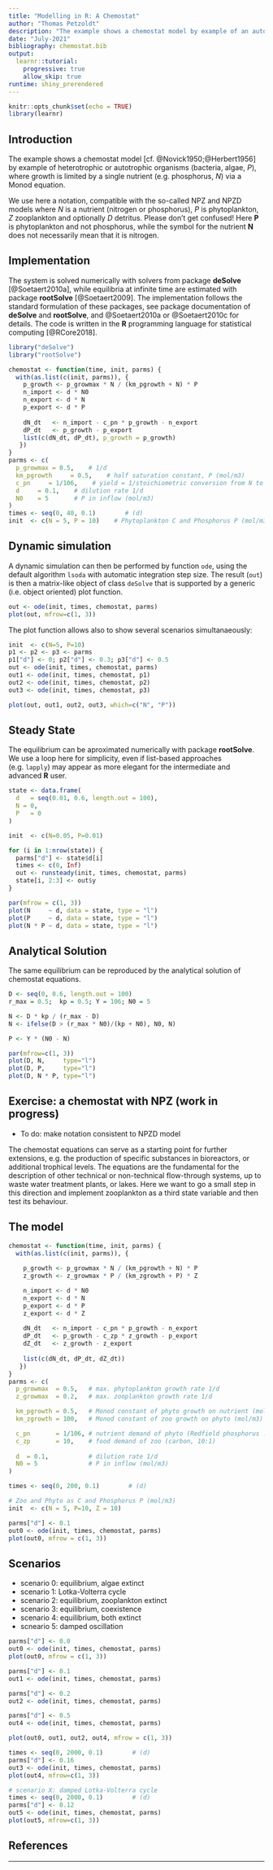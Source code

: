 ```yaml
---
title: "Modelling in R: A Chemostat"
author: "Thomas Petzoldt"
description: "The example shows a chemostat model by example of an autotrophic organisms, where growth is limited by a single nutrient (e.g. phosphorus) via a Monod equation."
date: "July-2021"
bibliography: chemostat.bib
output: 
  learnr::tutorial:
    progressive: true
    allow_skip: true
runtime: shiny_prerendered
---
```


```r
knitr::opts_chunk$set(echo = TRUE)
library(learnr)
```

## Introduction

The example shows a chemostat model [cf. @Novick1950;@Herbert1956] by example of heterotrophic or autotrophic organisms (bacteria, algae, $P$), where growth is limited by a single nutrient (e.g. phosphorus, $N$) via a Monod equation.

We use here a notation, compatible with the so-called NPZ and NPZD models where $N$ 
is a nutrient (nitrogen or phosphorus), $P$ is phytoplankton, $Z$ zooplankton and optionally
$D$ detritus. Please don't get confused! Here **P** is phytoplankton and not phosphorus, while
the symbol for the nutrient **N** does not necessarily mean that it is nitrogen.

## Implementation

The system is solved numerically with solvers from package **deSolve** [@Soetaert2010a], while equilibria at infinite time are estimated with package **rootSolve** [@Soetaert2009]. The implementation follows the standard formulation of these packages, see package documentation of **deSolve** and **rootSolve**, and @Soetaert2010a or @Soetaert2010c for details. 
The code is written in the **R** programming language for statistical computing [@RCore2018].

```r
library("deSolve")
library("rootSolve")

chemostat <- function(time, init, parms) {
  with(as.list(c(init, parms)), {
    p_growth <- p_growmax * N / (km_pgrowth + N) * P
    n_import <- d * N0
    n_export <- d * N
    p_export <- d * P
    
    dN_dt   <- n_import - c_pn * p_growth - n_export
    dP_dt   <- p_growth - p_export
    list(c(dN_dt, dP_dt), p_growth = p_growth)
   })
}
parms <- c(
  p_growmax = 0.5,    # 1/d
  km_pgrowth     = 0.5,    # half saturation constant, P (mol/m3)
  c_pn     = 1/106,    # yield = 1/stoichiometric conversion from N to P (C:P ratio)
  d     = 0.1,    # dilution rate 1/d
  N0    = 5       # P in inflow (mol/m3)
)
times <- seq(0, 40, 0.1)        # (d)
init  <- c(N = 5, P = 10)    # Phytoplankton C and Phosphorus P (mol/m3)
```

## Dynamic simulation

A dynamic simulation can then be performed by function `ode`, using the default algorithm `lsoda` with automatic integration step size. The result (`out`) is then a matrix-like object of class `deSolve` that is supported by a generic (i.e. object oriented) plot function.

```r
out <- ode(init, times, chemostat, parms)
plot(out, mfrow=c(1, 3))
```

The plot function allows also to show several scenarios simultanaeously:

```r
init  <- c(N=5, P=10)
p1 <- p2 <- p3 <- parms
p1["d"] <- 0; p2["d"] <- 0.3; p3["d"] <- 0.5
out <- ode(init, times, chemostat, parms)
out1 <- ode(init, times, chemostat, p1)
out2 <- ode(init, times, chemostat, p2)
out3 <- ode(init, times, chemostat, p3)

plot(out, out1, out2, out3, which=c("N", "P"))
```

## Steady State

The equilibrium can be aproximated numerically with package **rootSolve**. 
We use a loop here for simplicity, even if list-based approaches (e.g. `lapply`) 
may appear as more elegant for the intermediate and advanced **R** user.


```r
state <- data.frame(
  d   = seq(0.01, 0.6, length.out = 100),
  N = 0,
  P   = 0
)

init  <- c(N=0.05, P=0.01) 

for (i in 1:nrow(state)) {
  parms["d"] <- state$d[i]
  times <- c(0, Inf)
  out <- runsteady(init, times, chemostat, parms)
  state[i, 2:3] <- out$y
}

par(mfrow = c(1, 3))
plot(N     ~ d, data = state, type = "l")
plot(P     ~ d, data = state, type = "l")
plot(N * P ~ d, data = state, type = "l")
```

## Analytical Solution

The same equilibrium can be reproduced by the analytical solution of chemostat equations.

```r
D <- seq(0, 0.6, length.out = 100)
r_max = 0.5;  kp = 0.5; Y = 106; N0 = 5

N <- D * kp / (r_max - D)
N <- ifelse(D > (r_max * N0)/(kp + N0), N0, N)

P <- Y * (N0 - N)

par(mfrow=c(1, 3))
plot(D, N,     type="l")
plot(D, P,     type="l")
plot(D, N * P, type="l")
```



## Exercise: a chemostat with NPZ (work in progress)

* To do: make notation consistent to NPZD model

The chemostat equations can serve as a starting point for further extensions, e.g. the production of specific substances in bioreactors, or additional trophical levels. The equations are the fundamental for the description of other technical or non-technical flow-through systems, up to waste water treatment plants, or lakes. Here we want to go a small step in this direction and implement zooplankton as a third state variable and then test its behaviour.


## The model


```r
chemostat <- function(time, init, parms) {
  with(as.list(c(init, parms)), {
 
    p_growth <- p_growmax * N / (km_pgrowth + N) * P
    z_growth <- z_growmax * P / (km_zgrowth + P) * Z

    n_import <- d * N0
    n_export <- d * N
    p_export <- d * P
    z_export <- d * Z    
    
    dN_dt   <- n_import - c_pn * p_growth - n_export
    dP_dt   <- p_growth - c_zp * z_growth - p_export
    dZ_dt   <- z_growth - z_export
    
    list(c(dN_dt, dP_dt, dZ_dt))
   })
}
parms <- c(
  p_growmax  = 0.5,   # max. phytoplankton growth rate 1/d
  z_growmax  = 0.2,   # max. zooplankton growth rate 1/d

  km_pgrowth = 0.5,   # Monod constant of phyto growth on nutrient (mol/m3)
  km_zgrowth = 100,   # Monod constant of zoo growth on phyto (mol/m3)

  c_pn       = 1/106, # nutrient demand of phyto (Redfield phosphorus : carbon)
  c_zp       = 10,    # food demand of zoo (carbon, 10:1)
  
  d  = 0.1,           # dilution rate 1/d
  N0 = 5              # P in inflow (mol/m3)
)

times <- seq(0, 200, 0.1)        # (d)

# Zoo and Phyto as C and Phosphorus P (mol/m3)
init  <- c(N = 5, P=10, Z = 10)

parms["d"] <- 0.1
out0 <- ode(init, times, chemostat, parms)
plot(out0, mfrow = c(1, 3))
```

## Scenarios


* scenario 0: equilibrium, algae extinct
* scenario 1: Lotka-Volterra cycle
* scenario 2: equilibrium, zooplankton extinct
* scenario 3: equilibrium, coexistence
* scenario 4: equilibrium, both extinct
* scneario 5: damped oscillation


```r
parms["d"] <- 0.0
out0 <- ode(init, times, chemostat, parms)
plot(out0, mfrow = c(1, 3))
```

```r
parms["d"] <- 0.1
out1 <- ode(init, times, chemostat, parms)

parms["d"] <- 0.2
out2 <- ode(init, times, chemostat, parms)

parms["d"] <- 0.5
out4 <- ode(init, times, chemostat, parms)

plot(out0, out1, out2, out4, mfrow = c(1, 3))
```

```r
times <- seq(0, 2000, 0.1)        # (d)
parms["d"] <- 0.16
out3 <- ode(init, times, chemostat, parms)
plot(out4, mfrow=c(1, 3))
```

```r
# scenario X: damped Lotka-Volterra cycle
times <- seq(0, 2000, 0.1)        # (d)
parms["d"] <- 0.12
out5 <- ode(init, times, chemostat, parms)
plot(out5, mfrow=c(1, 3))
```

## References

<div id="refs"></div>

----
